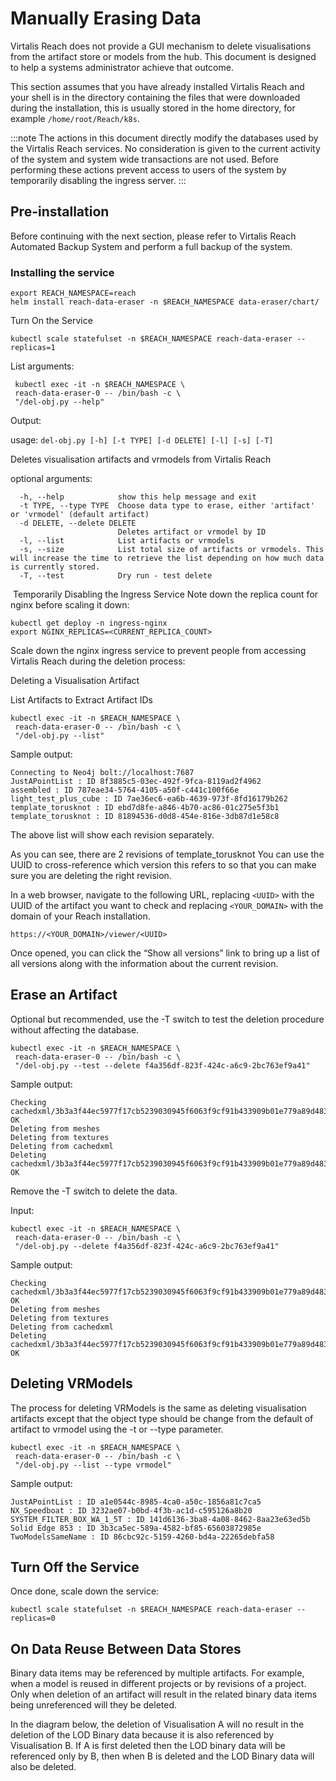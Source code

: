 # Manually Erasing Data

Virtalis Reach does not provide a GUI mechanism to delete visualisations from the artifact store or models from the hub. This document is designed to help a systems administrator achieve that outcome.

This section assumes that you have already installed Virtalis Reach and your shell is in the directory containing the files that were downloaded during the installation, this is usually stored in the home directory, for example `/home/root/Reach/k8s`.

:::note
The actions in this document directly modify the databases used by the Virtalis Reach services. No consideration is given to the current activity of the system and system wide transactions are not used. Before performing these actions prevent access to users of the system by temporarily disabling the ingress server.
:::

## Pre-installation

Before continuing with the next section, please refer to Virtalis Reach Automated Backup System and perform a full backup of the system.

### Installing the service

```
export REACH_NAMESPACE=reach
helm install reach-data-eraser -n $REACH_NAMESPACE data-eraser/chart/ 
```

Turn On the Service

```
kubectl scale statefulset -n $REACH_NAMESPACE reach-data-eraser --replicas=1
```

List arguments:

```
 kubectl exec -it -n $REACH_NAMESPACE \
 reach-data-eraser-0 -- /bin/bash -c \
 "/del-obj.py --help"
```

Output:

usage: `del-obj.py [-h] [-t TYPE] [-d DELETE] [-l] [-s] [-T]`

Deletes visualisation artifacts and vrmodels from Virtalis Reach

optional arguments:

```
  -h, --help            show this help message and exit
  -t TYPE, --type TYPE  Choose data type to erase, either 'artifact' or 'vrmodel' (default artifact)
  -d DELETE, --delete DELETE
                        Deletes artifact or vrmodel by ID
  -l, --list            List artifacts or vrmodels
  -s, --size            List total size of artifacts or vrmodels. This will increase the time to retrieve the list depending on how much data is currently stored.
  -T, --test            Dry run - test delete
```
‍
Temporarily Disabling the Ingress Service
Note down the replica count for nginx before scaling it down:

```
kubectl get deploy -n ingress-nginx 
export NGINX_REPLICAS=<CURRENT_REPLICA_COUNT>
```

Scale down the nginx ingress service to prevent people from accessing Virtalis Reach during the deletion process:

Deleting a Visualisation Artifact

List Artifacts to Extract Artifact IDs

```
kubectl exec -it -n $REACH_NAMESPACE \
 reach-data-eraser-0 -- /bin/bash -c \
 "/del-obj.py --list"
```

Sample output:

```
Connecting to Neo4j bolt://localhost:7687
JustAPointList : ID 8f3885c5-03ec-492f-9fca-8119ad2f4962
assembled : ID 787eae34-5764-4105-a50f-c441c100f66e
light_test_plus_cube : ID 7ae36ec6-ea6b-4639-973f-8fd16179b262
template_torusknot : ID ebd7d8fe-a846-4b70-ac86-01c275e5f3b1
template_torusknot : ID 81894536-d0d8-454e-816e-3db87d1e58c8
```

The above list will show each revision separately.

As you can see, there are 2 revisions of template_torusknot You can use the UUID to cross-reference which version this refers to so that you can make sure you are deleting the right revision.

In a web browser, navigate to the following URL, replacing `<UUID>` with the UUID of the artifact you want to check and replacing `<YOUR_DOMAIN>` with the domain of your Reach installation.

```
https://<YOUR_DOMAIN>/viewer/<UUID>
```

Once opened, you can click the “Show all versions” link to bring up a list of all versions along with the information about the current revision.

## Erase an Artifact

Optional but recommended, use the -T switch to test the deletion procedure without affecting the database.

```
kubectl exec -it -n $REACH_NAMESPACE \
 reach-data-eraser-0 -- /bin/bash -c \
 "/del-obj.py --test --delete f4a356df-823f-424c-a6c9-2bc763ef9a41"
```

Sample output:

```
Checking cachedxml/3b3a3f44ec5977f17cb5239030945f6063f9cf91b433909b01e779a89d4830be
OK
Deleting from meshes
Deleting from textures
Deleting from cachedxml
Deleting cachedxml/3b3a3f44ec5977f17cb5239030945f6063f9cf91b433909b01e779a89d4830be
OK
```

Remove the -T switch to delete the data.

Input:

```
kubectl exec -it -n $REACH_NAMESPACE \
 reach-data-eraser-0 -- /bin/bash -c \
 "/del-obj.py --delete f4a356df-823f-424c-a6c9-2bc763ef9a41"
```

Sample output:

```
Checking cachedxml/3b3a3f44ec5977f17cb5239030945f6063f9cf91b433909b01e779a89d4830be
OK
Deleting from meshes
Deleting from textures
Deleting from cachedxml
Deleting cachedxml/3b3a3f44ec5977f17cb5239030945f6063f9cf91b433909b01e779a89d4830be
OK
```

## Deleting VRModels

The process for deleting VRModels is the same as deleting visualisation artifacts except that the object type should be change from the default of artifact to vrmodel using the -t or --type parameter.

```
kubectl exec -it -n $REACH_NAMESPACE \
 reach-data-eraser-0 -- /bin/bash -c \
 "/del-obj.py --list --type vrmodel"
```

Sample output:

```
JustAPointList : ID a1e0544c-8985-4ca0-a50c-1856a81c7ca5
NX_Speedboat : ID 3232ae07-b0bd-4f3b-ac1d-c595126a8b20
SYSTEM_FILTER_BOX_WA_1_5T : ID 141d6136-3ba8-4a08-8462-8aa23e63ed5b
Solid Edge 853 : ID 3b3ca5ec-589a-4582-bf85-65603872985e
TwoModelsSameName : ID 86cbc92c-5159-4260-bd4a-22265debfa58
```

## Turn Off the Service

Once done, scale down the service:

```
kubectl scale statefulset -n $REACH_NAMESPACE reach-data-eraser --replicas=0
```

## On Data Reuse Between Data Stores

Binary data items may be referenced by multiple artifacts. For example, when a model is reused in different projects or by revisions of a project. Only when deletion of an artifact will result in the related binary data items being unreferenced will they be deleted.

In the diagram below, the deletion of Visualisation A will no result in the deletion of the LOD Binary data because it is also referenced by Visualisation B. If A is first deleted then the LOD binary data will be referenced only by B, then when B is deleted and the LOD Binary data will also be deleted.
